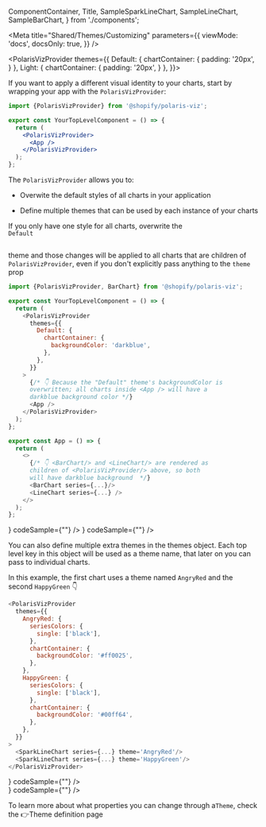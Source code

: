 
  ComponentContainer,
  Title,
  SampleSparkLineChart,
  SampleLineChart,
  SampleBarChart,
} from './components';

<Meta
  title="Shared/Themes/Customizing"
  parameters={{
    viewMode: 'docs',
    docsOnly: true,
  }}
/>

<PolarisVizProvider
    themes={{
      Default: {
        chartContainer: {
          padding: '20px',
        }
      },
      Light: {
        chartContainer: {
          padding: '20px',
        }
      },
    }}>

<div style={{ margin: '0 auto', maxWidth: '800px', color: 'white'}}>

<Title>✨ Customizing themes</Title>
<p>
  If you want to apply a different visual identity to your charts, start by
  wrapping your app with the <code>PolarisVizProvider</code>:
</p>

```jsx
import {PolarisVizProvider} from '@shopify/polaris-viz';

export const YourTopLevelComponent = () => {
  return (
    <PolarisVizProvider>
      <App />
    </PolarisVizProvider>
  );
};
```

The <code>PolarisVizProvider</code> allows you to:

- Overwite the default styles of all charts in your application

- Define multiple themes that can be used by each instance of your charts

<Divider />
<Title type="h3">Overwriting the Default theme</Title>

<p>If you only have one style for all charts, overwrite the <code>
Default

</code> theme and those changes will be applied to all charts that are children
of <code>PolarisVizProvider</code>, even if you don't explicitly pass anything to the <code>theme</code> prop</p>

```js
import {PolarisVizProvider, BarChart} from '@shopify/polaris-viz';

export const YourTopLevelComponent = () => {
  return (
    <PolarisVizProvider
      themes={{
        Default: {
          chartContainer: {
            backgroundColor: 'darkblue',
          },
        },
      }}
    >
      {/* 👇 Because the "Default" theme's backgroundColor is
      overwritten; all charts inside <App /> will have a
      darkblue background color */}
      <App />
    </PolarisVizProvider>
  );
};

export const App = () => {
  return (
    <>
      {/* 👇 <BarChart/> and <LineChart/> are rendered as
      children of <PolarisVizProvider/> above, so both
      will have darkblue background  */}
      <BarChart series={...}/>
      <LineChart series={...} />
    </>
  );
};
```

<div
  style={{
    margin: '0 auto',
    color: 'white',
    display: 'grid',
    gridTemplateColumns: '1fr 1fr',
    gridGap: '10px',
  }}
>
  <PolarisVizProvider
    themes={{
      Default: {
        chartContainer: {
          backgroundColor: 'darkblue',
        },
      },
    }}
  >
  <ComponentContainer
    chart={<SampleBarChart seriesLength={1}/>}
    codeSample={"<BarChart series={...}/>"}
  />
  <ComponentContainer
    chart={<SampleLineChart />}
    codeSample={"<LineChart series={...}/>"}
  />

  </PolarisVizProvider>
</div>

<Divider />
<Title type="h3">Creating multiple themes</Title>
<p>
  You can also define multiple extra themes in the themes object. Each top level
  key in this object will be used as a theme name, that later on you can pass to
  individual charts.
</p>
<p>
  In this example, the first chart uses a theme named <code>AngryRed</code> and
  the second <code>HappyGreen</code> 👇
</p>

```js
<PolarisVizProvider
  themes={{
    AngryRed: {
      seriesColors: {
        single: ['black'],
      },
      chartContainer: {
        backgroundColor: '#ff0025',
      },
    },
    HappyGreen: {
      seriesColors: {
        single: ['black'],
      },
      chartContainer: {
        backgroundColor: '#00ff64',
      },
    },
  }}
>
  <SparkLineChart series={...} theme='AngryRed'/>
  <SparkLineChart series={...} theme='HappyGreen'/>
</PolarisVizProvider>
```

<div
  style={{
    margin: '0 auto',
    color: 'white',
    display: 'grid',
    gridTemplateColumns: '1fr 1fr',
    gridGap: '10px',
  }}
>
  <PolarisVizProvider
    themes={{
      AngryRed: {
        seriesColors: {
          single: [
            'black'
          ]
        },
        chartContainer: {
          backgroundColor: '#ff0025',
        },
      },
      HappyGreen: {
        seriesColors: {
          single: [
            'black'
          ]
        },
        chartContainer: {
          backgroundColor: '#00ff64',
        },
      },
    }}
  >
   <ComponentContainer
    theme="AngryRed"
    center
    chart={
      <div style={{width: '250px', height: '140px'}}>
        <SampleSparkLineChart theme="AngryRed" />
      </div>
    }
    codeSample={"<SparkLineChart series={...} theme='AngryRed'/>"}
  />
   <ComponentContainer
    theme="HappyGreen"
    center
    chart={
      <div style={{width: '250px', height: '140px'}}>
        <SampleSparkLineChart theme="HappyGreen" />
      </div>
    }
    codeSample={"<SparkLineChart series={...} theme='HappyGreen'/>"}
  />

  </PolarisVizProvider>

</div>
  <p>
To learn more about what properties you can change through a<code>Theme</code>, check the 👉<LinkTo kind='Shared/Themes/Theme Definition'>Theme definition page</LinkTo>
  </p>
</div>
</PolarisVizProvider>
